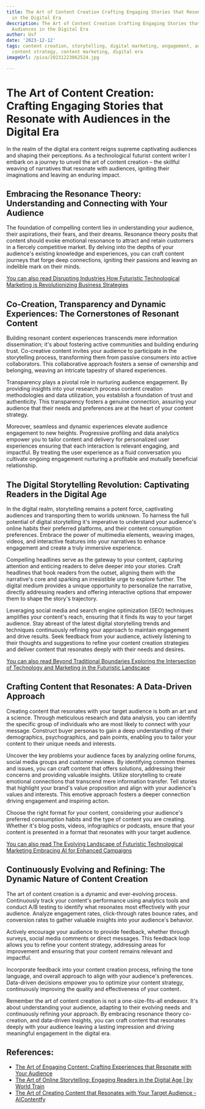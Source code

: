 ```yaml
---
title: The Art of Content Creation Crafting Engaging Stories that Resonate with Audiences
  in the Digital Era
description: The Art of Content Creation Crafting Engaging Stories that Resonate with
  Audiences in the Digital Era
author: Usf
date: '2023-12-12'
tags: content creation, storytelling, digital marketing, engagement, audience engagement,
  content strategy, content marketing, digital era
imageUrl: /pixa/20231223062524.jpg

---
```

# The Art of  Content Creation: Crafting Engaging Stories that Resonate with Audiences in the Digital Era

In the realm of the digital era content reigns supreme captivating audiences and shaping their perceptions. As a technological futurist content writer I embark on a  journey to unveil the art of content creation – the skillful weaving of  narratives that resonate with audiences,  igniting their imaginations and leaving an enduring  impact.

## Embracing the Resonance Theory: Understanding and Connecting with Your  Audience

The foundation of compelling content lies in understanding your audience, their aspirations, their fears, and their dreams. Resonance theory posits that content should evoke emotional resonance  to attract and retain customers in a fiercely  competitive market. By delving into the depths of your audience's existing knowledge and  experiences, you can craft content journeys that forge deep connections,  igniting their passions and leaving an indelible mark on their minds.

[You can  also read Disrupting Industries How Futuristic Technological Marketing is Revolutionizing Business Strategies](Disrupting%20Industries%20How%20Futuristic%20Technological%20Marketing%20is%20Revolutionizing%20Business%20Strategies)


## Co-Creation, Transparency  and Dynamic  Experiences: The Cornerstones  of Resonant Content

Building resonant content experiences transcends  mere information dissemination; it's about fostering active communities and building  enduring trust. Co-creative content invites your audience to participate in the storytelling process, transforming them from passive consumers into active collaborators. This  collaborative  approach fosters  a sense of ownership and belonging, weaving an intricate tapestry of shared experiences.

Transparency plays a pivotal role in nurturing audience engagement. By providing insights  into your research process content creation methodologies  and data utilization,  you establish a foundation of trust and authenticity.  This transparency fosters a genuine connection, assuring your  audience  that their needs and preferences are at the heart of your  content  strategy.

Moreover, seamless and  dynamic experiences elevate audience engagement to new heights. Progressive profiling  and data analytics empower you  to tailor content and delivery for  personalized user experiences ensuring that  each interaction is relevant engaging, and impactful. By treating  the  user experience as a fluid conversation you cultivate ongoing engagement nurturing a  profitable and mutually beneficial relationship.

## The Digital Storytelling Revolution: Captivating Readers in the Digital Age

In the digital realm, storytelling remains a potent force, captivating audiences and  transporting them to worlds unknown. To harness the full potential of digital storytelling  it's imperative to  understand  your  audience's online habits their preferred platforms, and their content consumption preferences. Embrace the power of multimedia elements, weaving images, videos, and  interactive features into your narratives to enhance engagement and create a truly  immersive experience.

Compelling headlines serve as the gateway to  your content, capturing attention and enticing readers to delve deeper into  your  stories. Craft headlines that hook readers from the outset, aligning them with the narrative's core and sparking an irresistible  urge to explore further. The digital  medium provides a unique opportunity to personalize the narrative, directly  addressing readers and offering interactive options that empower them to shape the story's trajectory.

Leveraging social media and search  engine optimization (SEO) techniques amplifies your content's reach, ensuring that it finds its way to your target audience. Stay  abreast of the latest digital storytelling trends and techniques continuously refining your approach  to maintain engagement and  drive results. Seek feedback from your audience, actively listening to their thoughts and suggestions to refine your content creation strategies and deliver content that resonates deeply with their needs and desires.

[You can also read Beyond Traditional  Boundaries Exploring  the  Intersection of Technology and Marketing in the Futuristic Landscape](Beyond%20Traditional%20Boundaries%20Exploring%20the%20Intersection%20of%20Technology%20and%20Marketing%20in%20the%20Futuristic%20Landscape)


## Crafting Content that Resonates: A Data-Driven Approach

Creating content that resonates with your target  audience  is both an art and a science. Through meticulous research and data analysis, you can identify the specific group of individuals who are most likely to  connect with your message. Construct buyer personas to gain a deep understanding of their demographics, psychographics, and pain points,  enabling you to tailor your content to their unique needs and interests.

Uncover the key problems your audience faces by analyzing  online forums,  social media groups and customer reviews. By identifying common themes  and issues, you can craft content that offers solutions, addressing their concerns and providing valuable insights. Utilize storytelling to create emotional connections that transcend mere information transfer.  Tell stories that highlight your brand's value proposition and align with your audience's  values and  interests. This emotive approach fosters a deeper connection driving engagement  and inspiring action.

Choose  the right format for your content,  considering your audience's preferred consumption habits and the type of content you  are creating. Whether it's  blog posts, videos, infographics or podcasts, ensure that your content is presented in a format that resonates with your target audience.

[You can  also read The Evolving Landscape of Futuristic Technological Marketing Embracing AI for Enhanced Campaigns](The%20Evolving%20Landscape%20of%20Futuristic%20Technological%20Marketing%20Embracing%20AI%20for%20Enhanced%20Campaigns)


## Continuously Evolving and Refining:  The Dynamic Nature of Content Creation

The art of content creation is a dynamic and ever-evolving process. Continuously track  your content's performance using analytics tools  and  conduct  A/B testing to identify what resonates most effectively with  your audience. Analyze engagement rates, click-through rates bounce rates, and conversion rates  to gather valuable  insights  into your audience's behavior.

Actively encourage your audience to provide feedback, whether through  surveys, social media comments  or direct messages. This feedback loop allows you to refine  your content strategy, addressing areas for improvement and ensuring that your content remains  relevant and impactful.

Incorporate feedback into your content creation process, refining the tone language, and overall approach to align with your audience's preferences. Data-driven  decisions empower you to optimize your content strategy,  continuously improving the quality and effectiveness of your content.

Remember the art of content  creation is not  a one-size-fits-all endeavor.  It's  about  understanding your audience, adapting to their evolving needs  and continuously refining your approach. By embracing resonance theory co-creation, and data-driven insights, you can craft  content that resonates deeply  with your audience leaving a lasting impression and driving meaningful engagement in the digital era.

## References:
- [The Art of Engaging Content: Crafting Experiences that Resonate with Your Audience](https://www.zuora.com/guides/the-art-of-engaging-content-crafting-experiences-that-resonate-with-your-audience/)
- [The Art of Online Storytelling: Engaging Readers in the Digital Age | by World Train](https://medium.com/@worldtrain/the-art-of-online-storytelling-engaging-readers-in-the-digital-age-6c96005a5e03)
- [The Art of Creating Content that Resonates with Your Target Audience - AIContentfy](https://aicontentfy.com/en/blog/art-of-creating-content-that-resonates-with-target-audience)
